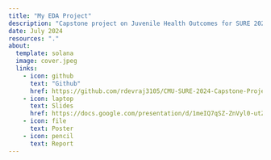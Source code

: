```yaml
---
title: "My EDA Project"
description: "Capstone project on Juvenile Health Outcomes for SURE 2024 at CMU"
date: July 2024
resources: "."
about: 
  template: solana
  image: cover.jpeg
  links: 
    - icon: github
      text: "Github"
      href: https://github.com/rdevraj3105/CMU-SURE-2024-Capstone-Project
    - icon: laptop
      text: Slides
      href: https://docs.google.com/presentation/d/1meIQ7qSZ-ZnVyl0-utZuEyk0shKKfeJwfoB02Vc1JuM/edit#slide=id.g2eb1309bf57_0_11
    - icon: file
      text: Poster
    - icon: pencil
      text: Report
---
```

